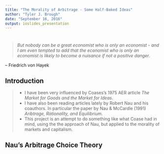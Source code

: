 ```yaml
---
title: "The Morality of Arbitrage - Some Half-Baked Ideas"
author: "Tyler J. Brough"
date: "September 16, 2016"
output: ioslides_presentation
---
```


# 

> *But nobody can be a great economist who is only an economist - and I am even tempted to add that the economist who is only an economist is likely to become a nuisance if not a positive danger*.

-- Friedrich von Hayek

## Introduction 

>- I have been very influenced by Coases's 1975 AER article *The Market for Goods and the Market for Ideas*.
>- I have also been reading articles lately by Robert Nau and his coauthors. In particular the paper by Nau & McCardle (1991) *Aribtrage, Rationality, and Equilibrium*. 
>- This project is an attempt to do something like what Coase had in mind, using the the approach of Nau, but applied to the morality of markets and capitalism. 

## Nau's Arbitrage Choice Theory


